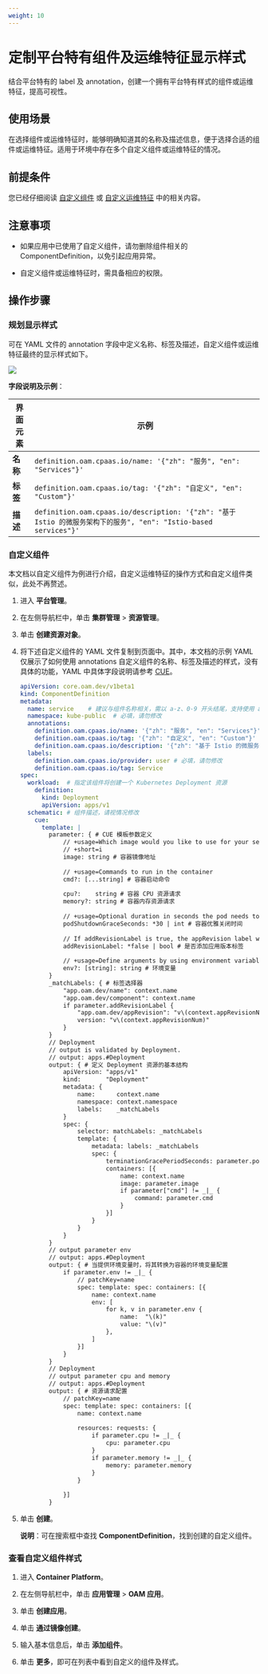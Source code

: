 ```yaml
---
weight: 10
---
```


# 定制平台特有组件及运维特征显示样式

结合平台特有的 label 及 annotation，创建一个拥有平台特有样式的组件或运维特征，提高可视性。

## 使用场景

在选择组件或运维特征时，能够明确知道其的名称及描述信息，便于选择合适的组件或运维特征。适用于环境中存在多个自定义组件或运维特征的情况。

## 前提条件

您已经仔细阅读 [自定义组件](https://kubevela.io/zh/docs/platform-engineers/components/custom-component/) 或 [自定义运维特征](https://kubevela.io/zh/docs/platform-engineers/traits/customize-trait/) 中的相关内容。

## 注意事项

* 如果应用中已使用了自定义组件，请勿删除组件相关的 ComponentDefinition，以免引起应用异常。

* 自定义组件或运维特征时，需具备相应的权限。

## 操作步骤

### 规划显示样式

可在 YAML 文件的 annotation 字段中定义名称、标签及描述，自定义组件或运维特征最终的显示样式如下。

<img src="../assets/00-oam_custom_comp.png" />

**字段说明及示例**：

|界面元素| 示例                                                        |
| ---------------------------- | ------------------------------------------------------------ |
|**名称**| `definition.oam.cpaas.io/name: '{"zh": "服务", "en": "Services"}'` |
|**标签**| `definition.oam.cpaas.io/tag: '{"zh": "自定义", "en": "Custom"}'` |
|**描述**| `definition.oam.cpaas.io/description: '{"zh": "基于 Istio 的微服务架构下的服务", "en": "Istio-based services"}'`|


### 自定义组件

本文档以自定义组件为例进行介绍，自定义运维特征的操作方式和自定义组件类似，此处不再赘述。

1. 进入 **平台管理**。

2. 在左侧导航栏中，单击 **集群管理** > **资源管理**。

3. 单击 **创建资源对象**。

4. 将下述自定义组件的 YAML 文件复制到页面中。其中，本文档的示例 YAML 仅展示了如何使用 annotations 自定义组件的名称、标签及描述的样式，没有具体的功能，YAML 中具体字段说明请参考 [CUE](/application/oam_applications/concepts/cue.mdx)。

    ```yaml
    apiVersion: core.oam.dev/v1beta1
    kind: ComponentDefinition
    metadata:
      name: service    # 建议与组件名称相关，需以 a-z、0-9 开头结尾，支持使用 a-z、0-9、-、.
      namespace: kube-public  # 必填，请勿修改
      annotations:
        definition.oam.cpaas.io/name: '{"zh": "服务", "en": "Services"}'
        definition.oam.cpaas.io/tag: '{"zh": "自定义", "en": "Custom"}'    
        definition.oam.cpaas.io/description: '{"zh": "基于 Istio 的微服务架构下的服务", "en": "Istio-based services"}'
      labels:
        definition.oam.cpaas.io/provider: user # 必填，请勿修改
        definition.oam.cpaas.io/tag: Service
    spec:
      workload:  # 指定该组件将创建一个 Kubernetes Deployment 资源
        definition:
          kind: Deployment
          apiVersion: apps/v1
      schematic: # 组件描述，请视情况修改
        cue:
          template: |
            parameter: { # CUE 模板参数定义
                // +usage=Which image would you like to use for your service
                // +short=i
                image: string # 容器镜像地址
         
                // +usage=Commands to run in the container
                cmd?: [...string] # 容器启动命令
         
                cpu?:    string # 容器 CPU 资源请求
                memory?: string # 容器内存资源请求
         
                // +usage=Optional duration in seconds the pod needs to terminate gracefully
                podShutdownGraceSeconds: *30 | int # 容器优雅关闭时间
         
                // If addRevisionLabel is true, the appRevision label will be added to the underlying pods
                addRevisionLabel: *false | bool # 是否添加应用版本标签
         
                // +usage=Define arguments by using environment variables
                env?: [string]: string # 环境变量
            }
            _matchLabels: { # 标签选择器
                "app.oam.dev/name": context.name
                "app.oam.dev/component": context.name
                if parameter.addRevisionLabel {
                    "app.oam.dev/appRevision": "v\(context.appRevisionNum)"
                    version: "v\(context.appRevisionNum)"
                }
            }
            // Deployment
            // output is validated by Deployment.
            // output: apps.#Deployment
            output: { # 定义 Deployment 资源的基本结构
                apiVersion: "apps/v1"
                kind:       "Deployment"
                metadata: {
                    name:      context.name
                    namespace: context.namespace
                    labels:    _matchLabels
                }
                spec: {
                    selector: matchLabels: _matchLabels
                    template: {
                        metadata: labels: _matchLabels
                        spec: {
                            terminationGracePeriodSeconds: parameter.podShutdownGraceSeconds
                            containers: [{
                                name: context.name
                                image: parameter.image
                                if parameter["cmd"] != _|_ {
                                    command: parameter.cmd
                                }
                            }]
                        }
                    }
                }
            }
            // output parameter env
            // output: apps.#Deployment
            output: { # 当提供环境变量时，将其转换为容器的环境变量配置
                if parameter.env != _|_ {
                    // patchKey=name
                    spec: template: spec: containers: [{
                        name: context.name
                        env: [
                            for k, v in parameter.env {
                                name:  "\(k)"
                                value: "\(v)"
                            },
                        ]
                    }]
                }
            }
            // Deployment
            // output parameter cpu and memory
            // output: apps.#Deployment
            output: { # 资源请求配置
                // patchKey=name
                spec: template: spec: containers: [{
                    name: context.name
         
                    resources: requests: {
                        if parameter.cpu != _|_ {
                            cpu: parameter.cpu
                        }
                        if parameter.memory != _|_ {
                            memory: parameter.memory
                        }
                    }
         
                }]
            }
    ```

5. 单击 **创建**。

    **说明**：可在搜索框中查找 **ComponentDefinition**，找到创建的自定义组件。

### 查看自定义组件样式

1. 进入 **Container Platform**。

2. 在左侧导航栏中，单击 **应用管理** > **OAM 应用**。

3. 单击 **创建应用**。

4. 单击 **通过镜像创建**。

5. 输入基本信息后，单击 **添加组件**。

6. 单击 **更多**，即可在列表中看到自定义的组件及样式。